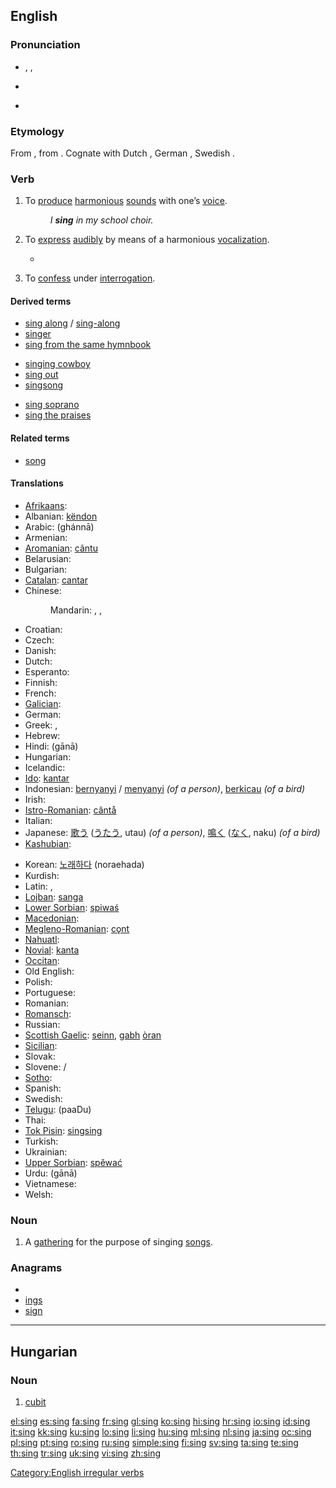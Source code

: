 ==English==

===Pronunciation===
* {{enPR|sĭng}}, {{IPA|/sɪŋ/}}, {{SAMPA|/sIN/}}
* {{audio|en-uk-sing.ogg|Audio (UK)}}
* {{audio|en-us-sing.ogg|Audio (US)}}
*: {{rhymes|ɪŋ}}

===Etymology===
From {{etyl|ang|en}} {{term|singan|lang=ang}}, from {{proto|Germanic|lang=en}}.  Cognate with Dutch {{term|zingen|lang=nl}}, German {{term|singen|lang=de}}, Swedish {{term|sjunga|lang=sv}}.

===Verb===
{{en-verb|sings|singing|sang|sung}}

# {{intransitive}} To [[produce]] [[harmonious]] [[sound]]s with one’s [[voice]].
#: ''I '''sing''' in my school choir.''
# {{transitive}} To [[express]] [[audibly]] by means of a harmonious [[vocalization]]. 
#* {{quote-book|1852|Mrs M.A. Thompson|chapter=The Tutor's Daughter|Graham's American Monthly Magazine of Literature, Art, and Fashion|page=266|url=http://books.google.com/books?id=hdcRAAAAYAAJ&pg=PA266
|passage=In the lightness of my heart I '''sang''' catches of songs as my horse gayly bore me along the well-remembered road.}}
# {{slang}} To [[confess]] under [[interrogation]].

====Derived terms====
{{rel-top3|Terms derived from the verb "sing"}}
* [[sing along]] / [[sing-along]]
* [[singer]]
* [[sing from the same hymnbook]]
{{rel-mid3}}
* [[singing cowboy]]
* [[sing out]]
* [[singsong]]
{{rel-mid3}}
* [[sing soprano]]
* [[sing the praises]]
{{rel-bottom}}

====Related terms====
* [[song]]

====Translations====
{{trans-top|to produce harmonious sounds with one’s voice}}
* [[Afrikaans]]: {{t-|af|sing|xs=Afrikaans}}
* Albanian: [[këndon]]
* Arabic: {{Arab|[[غنى]]}} (ghánnā)
* Armenian: {{t-|hy|երգել|tr=yergel}}
* [[Aromanian]]: [[cãntu]]
* Belarusian: {{t|be|спяваць|tr=spjavác’|xs=Belarusian}}
* Bulgarian: {{t+|bg|пея|tr=péja}}
* [[Catalan]]: [[cantar]]
* Chinese:
*: Mandarin: {{zh-zh-p|唱|chàng}}, {{qualifier|of birds}} {{t-|cmn|鳴|sc=Hani}},  {{t-|cmn|鸣|tr=míng|sc=Hani}}
* Croatian: {{t+|hr|pjevati}}
* Czech: {{t-|cs|zpívat}}
* Danish: {{t+|da|synge}}
* Dutch: {{t+|nl|zingen}}
* Esperanto: {{t-|eo|kanti|xs=Esperanto}}
* Finnish: {{t+|fi|laulaa}}
* French: {{t+|fr|chanter}}
* [[Galician]]: {{t+|gl|cantar|xs=Galician}}
* German: {{t+|de|singen}}
* Greek: {{t|el|τραγουδάω}},  {{t+|el|τραγουδώ}}
* Hebrew: {{t+|he|שר|tr=shar}}
* Hindi: {{t-|hi|गाना|xs=Hindi}} (gānā)
* Hungarian: {{t+|hu|énekel}}
* Icelandic: {{t+|is|syngja}}
* [[Ido]]: [[kantar]]
* Indonesian: [[nyanyi|bernyanyi]] / [[nyanyi|menyanyi]] ''(of a person)'', [[kicau|berkicau]] ''(of a bird)''
* Irish: {{t-|ga|can|xs=Irish}}
* [[Istro-Romanian]]: [[cântå]]
* Italian: {{t+|it|cantare}}
* Japanese: [[歌う]] ([[うたう]], utau) ''(of a person)'', [[鳴く]] ([[なく]], naku) ''(of a bird)''
* [[Kashubian]]: {{t|csb|spiéwac|xs=Kashubian}}
{{trans-mid}}
* Korean: [[노래하다]] (noraehada)
* Kurdish: {{ku-Arab|[[گۆرانی وتن]]}}
* Latin: {{t-|la|cano}}, {{t+|la|canto}} 
* [[Lojban]]: [[sanga]]
* [[Lower Sorbian]]: [[spiwaś]]
* [[Macedonian]]: {{t|mk|пее|tr=pee}}
* [[Megleno-Romanian]]: [[cǫnt]]
* [[Nahuatl]]: {{t-|nah|cuīca|xs=Nahuatl}}
* [[Novial]]: [[kanta]]
* [[Occitan]]: {{t+|oc|cantar|xs=Occitan}}
* Old English: {{t-|ang|singan|xs=Old English}}
* Polish: {{t+|pl|śpiewać}}
* Portuguese: {{t+|pt|cantar}}
* Romanian: {{t+|ro|cânta}}
* [[Romansch]]: {{t-|rm|chantar|xs=Romansch}}
* Russian: {{t+|ru|петь|tr=pet’}}
* [[Scottish Gaelic]]: [[seinn]], [[gabh]] [[òran]]
* [[Sicilian]]: {{t+|scn|cantari|xs=Sicilian}}
* Slovak: {{t|sk|spievať}}
* Slovene: {{t+|sl|peti}}/{{t|sl|zapeti}}
* [[Sotho]]: {{t+|st|bina|xs=Sotho}}
* Spanish: {{t+|es|cantar}}
* Swedish: {{t+|sv|sjunga}}
* [[Telugu]]: {{t|te|పాడు}} (paaDu)
* Thai: {{t|th|ขับร้อง|tr=kàp róng}}
* [[Tok Pisin]]: [[singsing]]
* Turkish: {{t+|tr|şarkı söylemek}}
* Ukrainian: {{t|uk|співати|tr=spiváty|xs=Ukrainian}}
* [[Upper Sorbian]]: [[spěwać]]
* Urdu: {{t+|ur|گانا|xs=Urdu}} (gānā)
* Vietnamese: {{t+|vi|hát|xs=Vietnamese}}
* Welsh: {{t-|cy|canu|xs=Welsh}}
{{trans-bottom}}

===Noun===
{{en-noun}}

# A [[gathering]] for the purpose of singing [[song]]s.

===Anagrams===
* {{alphagram|[[gins#English|gins]]}} 
* [[ings#English|ings]]
* [[sign#English|sign]]

[[Category:English irregular verbs]]
----
==Hungarian==

===Noun===
{{infl|hu|noun}}

# [[cubit]]

[[el:sing]]
[[es:sing]]
[[fa:sing]]
[[fr:sing]]
[[gl:sing]]
[[ko:sing]]
[[hi:sing]]
[[hr:sing]]
[[io:sing]]
[[id:sing]]
[[it:sing]]
[[kk:sing]]
[[ku:sing]]
[[lo:sing]]
[[li:sing]]
[[hu:sing]]
[[ml:sing]]
[[nl:sing]]
[[ja:sing]]
[[oc:sing]]
[[pl:sing]]
[[pt:sing]]
[[ro:sing]]
[[ru:sing]]
[[simple:sing]]
[[fi:sing]]
[[sv:sing]]
[[ta:sing]]
[[te:sing]]
[[th:sing]]
[[tr:sing]]
[[uk:sing]]
[[vi:sing]]
[[zh:sing]]